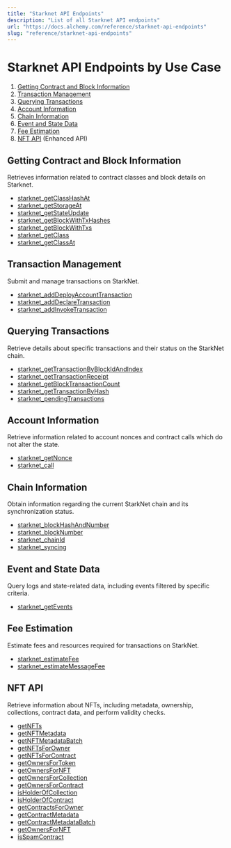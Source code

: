 ```yaml
---
title: "Starknet API Endpoints"
description: "List of all Starknet API endpoints"
url: "https://docs.alchemy.com/reference/starknet-api-endpoints"
slug: "reference/starknet-api-endpoints"
---
```



# Starknet API Endpoints by Use Case

1. [Getting Contract and Block Information](#getting-contract-and-block-information)
2. [Transaction Management](#transaction-management)
3. [Querying Transactions](#querying-transactions)
4. [Account Information](#account-information)
5. [Chain Information](#chain-information)
6. [Event and State Data](#event-and-state-data)
7. [Fee Estimation](#fee-estimation)
8. [NFT API](#nft-api) (Enhanced API)

## Getting Contract and Block Information

Retrieves information related to contract classes and block details on Starknet.

* [starknet\_getClassHashAt](/reference/starknet-getclasshashat)
* [starknet\_getStorageAt](/reference/starknet-getstorageat)
* [starknet\_getStateUpdate](/reference/starknet-getstateupdate)
* [starknet\_getBlockWithTxHashes](/reference/starknet-getblockwithtxhashes)
* [starknet\_getBlockWithTxs](/reference/starknet-getblockwithtxs)
* [starknet\_getClass](/reference/starknet-getclass)
* [starknet\_getClassAt](/reference/starknet-getclassat)

## Transaction Management

Submit and manage transactions on StarkNet.

* [starknet\_addDeployAccountTransaction](/reference/starknet-adddeployaccounttransaction)
* [starknet\_addDeclareTransaction](/reference/starknet-adddeclaretransaction)
* [starknet\_addInvokeTransaction](/reference/starknet-addinvoketransaction)

## Querying Transactions

Retrieve details about specific transactions and their status on the StarkNet chain.

* [starknet\_getTransactionByBlockIdAndIndex](/reference/starknet-gettransactionbyblockidandindex)
* [starknet\_getTransactionReceipt](/reference/starknet-gettransactionreceipt)
* [starknet\_getBlockTransactionCount](/reference/starknet-getblocktransactioncount)
* [starknet\_getTransactionByHash](/reference/starknet-gettransactionbyhash)
* [starknet\_pendingTransactions](/reference/starknet-pendingtransactions)

## Account Information

Retrieve information related to account nonces and contract calls which do not alter the state.

* [starknet\_getNonce](/reference/starknet-getnonce)
* [starknet\_call](/reference/starknet-call)

## Chain Information

Obtain information regarding the current StarkNet chain and its synchronization status.

* [starknet\_blockHashAndNumber](/reference/starknet-blockhashandnumber)
* [starknet\_blockNumber](/reference/starknet-blocknumber)
* [starknet\_chainId](/reference/starknet-chainid)
* [starknet\_syncing](/reference/starknet-syncing)

## Event and State Data

Query logs and state-related data, including events filtered by specific criteria.

* [starknet\_getEvents](/reference/starknet-getevents)

## Fee Estimation

Estimate fees and resources required for transactions on StarkNet.

* [starknet\_estimateFee](/reference/starknet-estimatefee)
* [starknet\_estimateMessageFee](/reference/starknet-estimatemessagefee)

## NFT API

Retrieve information about NFTs, including metadata, ownership, collections, contract data, and perform validity checks.

* [getNFTs](/reference/getnfts)
* [getNFTMetadata](/reference/getnftmetadata)
* [getNFTMetadataBatch](/reference/getnftmetadatabatch)
* [getNFTsForOwner](/reference/getnftsforowner)
* [getNFTsForContract](/reference/getnftsforcontract)
* [getOwnersForToken](/reference/getownersfortoken)
* [getOwnersForNFT](/reference/getownersfornft)
* [getOwnersForCollection](/reference/getownersforcollection)
* [getOwnersForContract](/reference/getownersforcontract)
* [isHolderOfCollection](/reference/isholderofcollection)
* [isHolderOfContract](/reference/isholderofcontract)
* [getContractsForOwner](/reference/getcontractsforowner)
* [getContractMetadata](/reference/getcontractmetadata)
* [getContractMetadataBatch](/reference/getcontractmetadatabatch)
* [getOwnersForNFT](/reference/getownersfornft-v3)
* [isSpamContract](/reference/isspamcontract)
